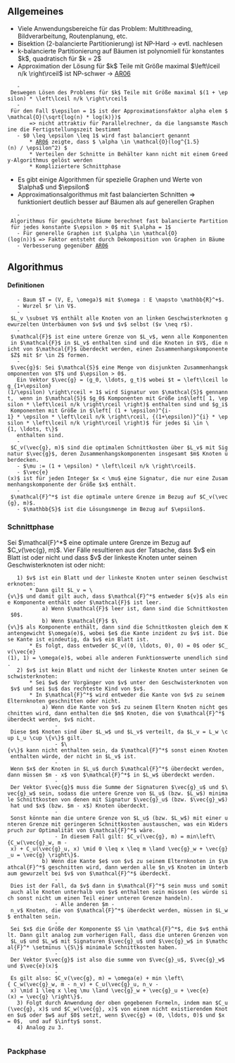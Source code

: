 == Allgemeines ==
* Viele Anwendungsbereiche für das Problem: Multithreading, Bildverarbeitung, Routenplanung, etc.
* Bisektion (2-balancierte Partitionierung) ist NP-Hard -> evtl. nachlesen
* k-balancierte Partitionierung auf Bäumen ist polynomiell für konstantes $k$, quadratisch für $k = 2$
* Approximation der Lösung für $k$ Teile mit Größe maximal $\left\lceil n/k \right\rceil$ ist NP-schwer -> [[AR06]]
    - Deswegen Lösen des Problems für $k$ Teile mit Größe maximal $(1 + \epsilon) * \left\lceil n/k \right\rceil$
    - Für den Fall $\epsilon = 1$ ist der Approximationsfaktor alpha elem $\mathcal{O}(\sqrt{log(n) * log(k)})$
        => nicht attraktiv für Parallelrechner, da die langsamste Maschine die Fertigstellungszeit bestimmt
    - $0 \leq \epsilon \leq 1$ wird fast balanciert genannt
        * [[AR06]] zeigte, dass $ \alpha \in \mathcal{O}(log^{1.5}(n) / \epsilon^2) $
        * Verteilen der Schnitte in Behälter kann nicht mit einem Greedy-Algorithmus gelöst werden
        * Kompliziertere Schnittphase
* Es gibt einige Algorithmen für spezielle Graphen und Werte von $\alpha$ und $\epsilon$ 
* Approximationsalgorithmus mit fast balancierten Schnitten => funktioniert deutlich besser auf Bäumen als auf generellen Graphen
    - Algorithmus für gewichtete Bäume berechnet fast balancierte Partition für jedes konstante $\epsilon > 0$ mit $\alpha = 1$
    - Für generelle Graphen ist $\alpha \in \mathcal{O}(log(n))$ => Faktor entsteht durch Dekomposition von Graphen in Bäume
    - Verbesserung gegenüber [[AR06]]

== Algorithmus ==
==== Definitionen ====
    - Baum $T = (V, E, \omega)$ mit $\omega : E \mapsto \mathbb{R}^+$.
    - Wurzel $r \in V$.
    - $L_v \subset V$ enthält alle Knoten von an linken Geschwisterknoten gewurzelten Unterbäumen von $v$ und $v$ selbst ($v \neq r$).
    - $\mathcal{F}$ ist eine untere Grenze von $L_v$, wenn alle Komponenten in $\mathcal{F}$ in $L_v$ enthalten sind und die Knoten in $V$, die nicht von $\mathcal{F}$ überdeckt werden, einen Zusammenhangskomponente $Z$ mit $r \in Z$ formen.
    - $\vec{g}$: Sei $\mathcal{S}$ eine Menge von disjunkten Zusammenhangskomponenten von $T$ und $\epsilon > 0$. 
    Ein Vektor $\vec{g} = (g_0, \ldots, g_t)$ wobei $t = \left\lceil log_{1+\epsilon}(1/\epsilon) \right\rceil + 1$ wird Signatur von $\mathcal{S}$ gennannt,  wenn in $\mathcal{S}$ $g_0$ Komponenten mit Größe in$\left[ 1, \epsilon * \left\lceil n/k \right\rceil \right)$ enthalten sind und $g_i$ Komponenten mit Größe in $\left[ (1 + \epsilon)^{i-1} * \epsilon * \left\lceil n/k \right\rceil, {(1+\epsilon)}^{i} * \epsilon * \left\lceil n/k \right\rceil \right)$ für jedes $i \in \{1, \ldots, t\}$
    enthalten sind.
    - $C_v(\vec{g}, m)$ sind die optimalen Schnittkosten über $L_v$ mit Signatur $\vec{g}$, deren Zusammenhangskomponenten insgesamt $m$ Knoten überdecken.
    - $\mu := (1 + \epsilon) * \left\lceil n/k \right\rceil$.
    - $\vec{e}(x)$ ist für jeden Integer $x < \mu$ eine Signatur, die nur eine Zusammenhangskomponente der Größe $x$ enthält. 
    - $\mathcal{F}^*$ ist die optimale untere Grenze im Bezug auf $C_v(\vec{g}, m)$.
    - $\mathbb{S}$ ist die Lösungsmenge im Bezug auf $\epsilon$.

=== Schnittphase ===
Sei $\mathcal{F}^*$ eine optimale untere Grenze im Bezug auf $C_v(\vec{g}, m)$. Vier Fälle resultieren aus der Tatsache, dass $v$ ein Blatt ist oder nicht und dass $v$ der linkeste Knoten unter seinen Geschwisterknoten ist oder nicht:
    1) $v$ ist ein Blatt und der linkeste Knoten unter seinen Geschwisterknoten:
        * Dann gilt $L_v = \{v\}$ und damit gilt auch, dass $\mathcal{F}^*$ entweder ${v}$ als eine Komponente enthält oder $\mathcal{F}$ ist leer.
            a) Wenn $\mathcal{F}$ leer ist, dann sind die Schnittkosten $0$.
            b) Wenn $\mathcal{F}$ $\{v\}$ als Komponente enthält, dann sind die Schnittkosten gleich dem Kantengewicht $\omega(e)$, wobei $e$ die Kante inzident zu $v$ ist. Diese Kante ist eindeutig, da $v$ ein Blatt ist.
        * Es folgt, dass entweder $C_v((0, \ldots, 0), 0) = 0$ oder $C_v(\vec{e}(1), 1) = \omega(e)$, wobei alle anderen Funktionswerte unendlich sind.
    2) $v$ ist kein Blatt und nicht der linkeste Knoten unter seinen Geschwisterknoten:
        * Sei $w$ der Vorgänger von $v$ unter den Geschwisterknoten von $v$ und sei $u$ das rechteste Kind von $v$.
        * In $\mathcal{F}^*$ wird entweder die Kante von $v$ zu seinem Elternknoten geschnitten oder nicht.
            a) Wenn die Kante von $v$ zu seinem Eltern Knoten nicht geschnitten wird, dann enthalten die $m$ Knoten, die von $\mathcal{F}^*$ überdeckt werden, $v$ nicht. 
                - Diese $m$ Knoten sind über $L_w$ und $L_v$ verteilt, da $L_v = L_w \cup L_u \cup \{v\}$ gilt. 
                - $\{v\}$ kann nicht enthalten sein, da $\mathcal{F}^*$ sonst einen Knoten enthalten würde, der nicht in $L_v$ ist.
                - Wenn $x$ der Knoten in $L_u$ durch $\mathcal{F}^*$ überdeckt werden, dann müssen $m - x$ von $\mathcal{F}^*$ in $L_w$ überdeckt werden. 
                - Der Vektor $\vec{g}$ muss die Summe der Signaturen $\vec{g}_u$ und $\vec{g}_w$ sein, sodass die untere Grenze von $L_u$ (bzw. $L_w$) minimale Schnittkosten von denen mit Signatur $\vec{g}_u$ (bzw. $\vec{g}_w$) hat und $x$ (bzw. $m - x$) Knoten überdeckt.
                - Sonst könnte man die untere Grenze von $L_u$ (bzw. $L_w$) mit einer unteren Grenze mit geringeren Schnittkosten austauschen, was ein Widerspruch zur Optimalität von $\mathcal{F}^*$ wäre.
                - In diesem Fall gilt: $C_v(\vec{g}, m) = min\left\{C_w(\vec{g}_w, m - x) + C_u(\vec{g}_u, x) \mid 0 \leq x \leq m \land \vec{g}_w + \vec{g}_u = \vec{g} \right\}$.
            b) Wenn die Kante $e$ von $v$ zu seinem Elternknoten in $\mathcal{F}^*$ geschnitten wird, dann werden alle $n_v$ Knoten im Unterbaum gewurzelt bei $v$ von $\mathcal{F}^*$ überdeckt.
                - Dies ist der Fall, da $v$ dann in $\mathcal{F}^*$ sein muss und somit auch alle Knoten unterhalb von $v$ enthalten sein müssen (es würde sich sonst nicht um einen Teil einer unteren Grenze handeln).
                - Alle anderen $m - n_v$ Knoten, die von $\mathcal{F}^*$ überdeckt werden, müssen in $L_w$ enthalten sein.
                - Sei $x$ die Größe der Komponente $S \in \mathcal{F}^*$, die $v$ enthält. Dann gilt analog zum vorherigen Fall, dass die unteren Grenzen von $L_u$ und $L_w$ mit Signaturen $\vec{g}_u$ und $\vec{g}_w$ in $\mathcal{F}^* \setminus \{S\}$ minimale Schnittkosten haben.
                - Der Vektor $\vec{g}$ ist also die summe von $\vec{g}_u$, $\vec{g}_w$ und $\vec{e}(x)$
                - Es gilt also: $C_v(\vec{g}, m) = \omega(e) + min \left\{ C_w(\vec{g}_w, m - n_v) + C_u(\vec{g}_u, n_v - x) \mid 1 \leq x \leq \mu \land \vec{g}_w + \vec{g}_u + \vec{e}(x) = \vec{g} \right\}$.
    3) Folgt durch Anwendung der oben gegebenen Formeln, indem man $C_u(\vec{g}, x)$ und $C_w(\vec{g}, x)$ von einem nicht existierendem Knoten $u$ oder $w$ auf $0$ setzt, wenn $\vec{g} = (0, \ldots, 0)$ und $x = 0$,  und auf $\infty$ sonst.
    4) Analog zu 3.
    
=== Packphase ===
